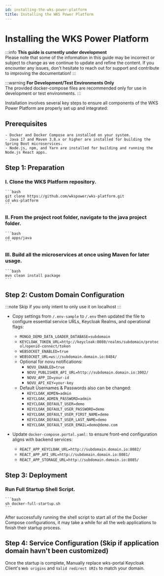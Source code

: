 ```yaml
---
id: installing-the-wks-power-platform
title: Installing the WKS Power Platform
---
```


# Installing the WKS Power Platform

:::info
**This guide is currently under development**<br />
Please note that some of the information in this guide may be incorrect or subject to change as we continue to update and refine the content. If you encounter any issues, don't hesitate to reach out for support and contribute to improving the documentation!
:::

:::warning
**For Development/Test Environments Only**<br />
The provided docker-compose files are recommended only for use in development or test environments.
:::

Installation involves several key steps to ensure all components of the WKS Power Platform are properly set up and integrated:

## Prerequisites
    - Docker and Docker Compose are installed on your system.
    - Java 17 and Maven 3.8.x or higher are installed for building the Spring Boot microservices.
    - Node.js, npm, and Yarn are installed for building and running the Node.js React apps.

## Step 1: Preparation

### I. Clone the WKS Platform repository.
    ```bash
    git clone https://github.com/wkspower/wks-platform.git
    cd wks-platform
    ```
### II. From the project root folder, navigate to the java project folder.
    ```bash
    cd apps/java
    ```
### III. Build all the microservices at once using Maven for later usage.
    ```bash
    mvn clean install package
    ```

## Step 2: Custom Domain Configuration
:::note
Skip if you only intent to only use it on localhost
:::

- Copy settings from `/.env-sample` to `/.env` then updated the file to configure essential service URLs, Keycloak Realms, and operational flags:
    - `MONGO_DEMO_DATA_LOADER_DATABASE=subdomain`
    - `KEYCLOAK_TOKEN_URL=http://keycloak:8080/realms/subdomain/protocol/openid-connect/token`
    - `WEBSOCKET_ENABLED=true`
    - `WEBSOCKET_URL=ws://subdomain.domain.io:8484/`
    - Optional for novu notifications:
        - `NOVU_ENABLED=true`
        - `NOVU_PUBLISHER_API_URL=http://subdomain.domain.io:3002/`
        - `NOVU_APP_ID=your-id`
        - `NOVU_API_KEY=your-key`
    - Default Usernames & Passwords also can be changed:
        - `KEYCLOAK_ADMIN=admin`
        - `KEYCLOAK_ADMIN_PASSWORD=admin`
        - `KEYCLOAK_DEFAULT_USER=demo`
        - `KEYCLOAK_DEFAULT_USER_PASSWORD=demo`
        - `KEYCLOAK_DEFAULT_USER_FIRST_NAME=demo`
        - `KEYCLOAK_DEFAULT_USER_LAST_NAME=demo`
        - `KEYCLOAK_DEFAULT_USER_EMAIL=demo@demo.com`

- Update `docker-compose.portal.yaml:` to ensure front-end configuration aligns with backend services:
    - `REACT_APP_KEYCLOAK_URL=http://subdomain.domain.io:8082/`
    - `REACT_APP_API_URL=http://subdomain.domain.io:8081/`
    - `REACT_APP_STORAGE_URL=http://subdomain.domain.io:8085/`

## Step 3: Deployment

### Run Full Startup Shell Script.
    ```bash
    sh docker-full-startup.sh
    ```
After successfully running the shell script to start all of the the Docker Compose configurations, it may take a while for all the web applications to finish their startup process.

## Step 4: Service Configuration (Skip if application domain havn't been customized)

Once the startup is complete, Manually replace wks-portal Keycloak Client's `Web origins` and `Valid redirect URIs` to match your domain.